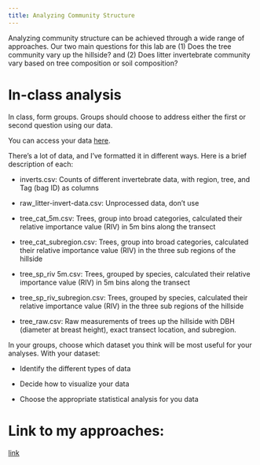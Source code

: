 ```yaml
---
title: Analyzing Community Structure
---
```


Analyzing community structure can be achieved through a wide range of approaches. Our two main questions for this lab are (1) Does the tree community vary up the hillside? and (2) Does litter invertebrate community vary based on tree composition or soil composition?

# In-class analysis

In class, form groups. Groups should choose to address either the first or second question using our data.

You can access your data [here](https://github.com/USC-Ecology-Lab/Lab_3_Community-Assemblages/tree/main/data).

There's a lot of data, and I've formatted it in different ways. Here is a brief description of each:

-   inverts.csv: Counts of different invertebrate data, with region, tree, and Tag (bag ID) as columns

-   raw_litter-invert-data.csv: Unprocessed data, don't use

-   tree_cat_5m.csv: Trees, group into broad categories, calculated their relative importance value (RIV) in 5m bins along the transect

-   tree_cat_subregion.csv: Trees, group into broad categories, calculated their relative importance value (RIV) in the three sub regions of the hillside

-   tree_sp_riv 5m.csv: Trees, grouped by species, calculated their relative importance value (RIV) in 5m bins along the transect

-   tree_sp_riv_subregion.csv: Trees, grouped by species, calculated their relative importance value (RIV) in the three sub regions of the hillside

-   tree_raw.csv: Raw measurements of trees up the hillside with DBH (diameter at breast height), exact transect location, and subregion.

In your groups, choose which dataset you think will be most useful for your analyses. With your dataset:

-   Identify the different types of data

-   Decide how to visualize your data

-   Choose the appropriate statistical analysis for you data

# Link to my approaches:

[link](https://usc-ecology-lab.github.io/code_lab-03-solutions.html)
